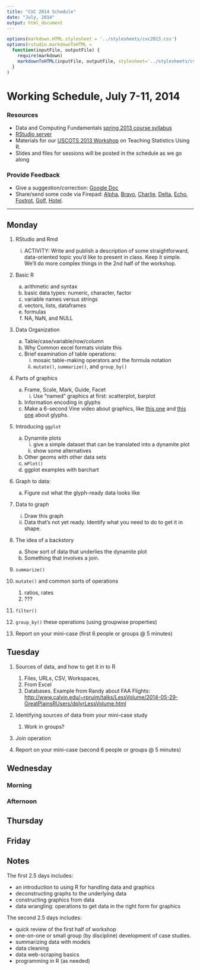 ```yaml
---
title: "CVC 2014 Schedule"
date: "July, 2014"
output: html_document
---
```


```r
options(markdown.HTML.stylesheet = '../stylesheets/cvc2013.css')
options(rstudio.markdownToHTML =
  function(inputFile, outputFile) {     
    require(markdown)
    markdownToHTML(inputFile, outputFile, stylesheet='../stylesheets/cvc2013.css')  
  }
)
```
<script src="https://ajax.googleapis.com/ajax/libs/jquery/1.7.1/jquery.min.js"></script>
<script src="../javascripts/main.js"></script>


Working Schedule, July 7-11, 2014 
========================================================

### Resources

* Data and Computing Fundamentals [spring 2013 course syllabus](http://htmlpreview.github.io/?https://github.com/dtkaplan/DataAndComputingFundamentals/blob/master/Spring2013/syllabus2013.html)
* [RStudio server](http://acc.calvin.edu)
* Materials for our [USCOTS 2013 Workshop](http://uscots2013.mosaic-web.org/Workshop) on
Teaching Statistics Using R.
* Slides and files for sessions will be posted in the schedule as we go along

### Provide Feedback
* Give a suggestion/correction: [Google Doc](https://docs.google.com/document/d/1eEwaMvxahJJ2YuFFWgUEmgBj58umwvMwf_GXnsp9Yc0/edit?usp=sharing)  
* Share/send some code via Firepad:  [Alpha](http://www.mosaic-web.org/go/firepad/examples/codeCOMP121.html#-alpharIwB7uaxo82e5QET), [Bravo](http://www.mosaic-web.org/go/firepad/examples/codeCOMP121.html#-bravoIwB7uaxo82e5QET), [Charlie](http://www.mosaic-web.org/go/firepad/examples/codeCOMP121.html#-charlieIwB7uaxo82e5QET), [Delta](http://www.mosaic-web.org/go/firepad/examples/codeCOMP121.html#-deltaIwB7uaxo82e5QET), [Echo](http://www.mosaic-web.org/go/firepad/examples/codeCOMP121.html#-echoIwB7uaxo82e5QET), [Foxtrot](http://www.mosaic-web.org/go/firepad/examples/codeCOMP121.html#-foxtrotIwB7uaxo82e5QET), [Golf](http://www.mosaic-web.org/go/firepad/examples/codeCOMP121.html#-golfIwB7uaxo82e5QET), [Hotel](http://www.mosaic-web.org/go/firepad/examples/codeCOMP121.html#-hotelIwB7uaxo82e5QET).  




--------------------------

## Monday

1. RStudio and Rmd
    i. ACTIVITY: Write and publish a description of some straightforward, data-oriented topic you'd like to present in class.  Keep it simple.  We'll do more complex things in the 2nd half of the workshop.
#. Basic R
    a. arithmetic and syntax
    #. basic data types: numeric, character, factor
    #. variable names versus strings
    #. vectors, lists, dataframes
    #. formulas
    #. NA, NaN, and NULL
#. Data Organization
    a. Table/case/variable/row/column
    #. Why Common excel formats violate this
    #. Brief examination of table operations:
        i. mosaic table-making operators and the formula notation
        #. `mutate()`, `summarize()`, and `group_by()`
#. Parts of graphics
    a. Frame, Scale, Mark, Guide, Facet
        i. Use "named" graphics at first: scatterplot, barplot 
    #. Information encoding in glyphs  
    #. Make a 6-second Vine video about graphics, like [this one](https://vine.co/v/MI5DM173wWz) and [this one](https://vine.co/v/MI5EWixM65A) about glyphs.
#. Introducing `ggplot`
    a. Dynamite plots
        i. give a simple dataset that can be translated into a dynamite plot
        #. show some alternatives
    #. Other geoms with other data sets
    #. `mPlot()` 
    #. ggplot examples with barchart
#. Graph to data: 
    a. Figure out what the glyph-ready data looks like
#. Data to graph
    i. Draw this graph
    ii. Data that's not yet ready.  Identify what you need to do to get it in shape.
#. The idea of a backstory
    a. Show sort of data that underlies the dynamite plot
    #. Something that involves a join.
#. `summarize()`
#. `mutate()` and common sorts of operations
    #. ratios, rates
    #. ???
#. `filter()`
#. `group_by()` these operations (using groupwise properties)


#. Report on your mini-case (first 6 people or groups @ 5 minutes)

## Tuesday

1. Sources of data, and how to get it in to R
    #. Files, URLs, CSV, Workspaces, 
    #. From Excel
    #. Databases.  Example from Randy about FAA Flights: <http://www.calvin.edu/~rpruim/talks/LessVolume/2014-05-29-GreatPlainsRUsers/dplyrLessVolume.html>
#. Identifying sources of data from your mini-case study
    #. Work in groups?  
#. Join operation
    
#. Report on your mini-case (second 6 people or groups @ 5 minutes)

## Wednesday 

### Morning

### Afternoon


## Thursday

## Friday 


## Notes

The first 2.5 days includes:

* an introduction to using R for handling data and graphics
* deconstructing graphs to the underlying data
* constructing graphics from data
* data wrangling: operations to get data in the right form for graphics

The second 2.5 days includes:

* quick review of the first half of workshop
* one-on-one or small group (by discipline) development of case studies.
* summarizing data with models
* data cleaning
* data web-scraping basics 
* programming in R (as needed)

